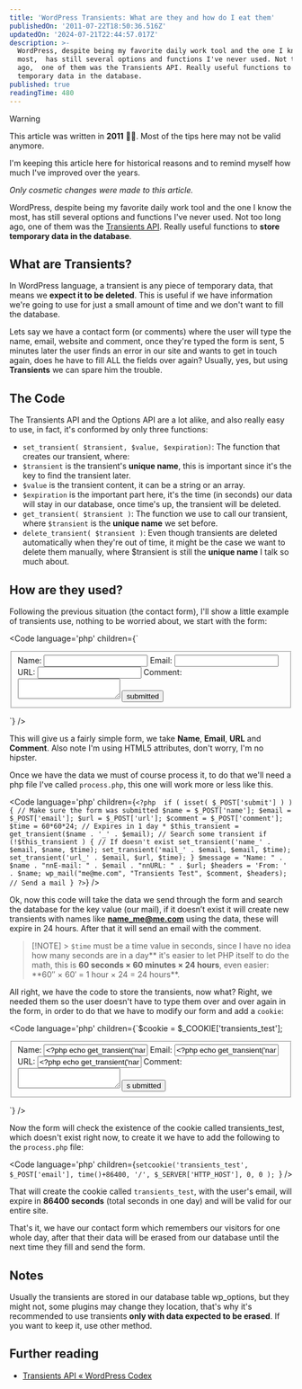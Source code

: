 ```yaml
---
title: 'WordPress Transients: What are they and how do I eat them'
publishedOn: '2011-07-22T18:50:36.516Z'
updatedOn: '2024-07-21T22:44:57.017Z'
description: >-
  WordPress, despite being my favorite daily work tool and the one I know the
  most,  has still several options and functions I've never used. Not too long
  ago,  one of them was the Transients API. Really useful functions to store
  temporary data in the database.
published: true
readingTime: 480
---
```



> [!WARNING]
> This article was written in **2011** 👴🏼. Most of the tips here may not be valid anymore.
>
> I'm keeping this article here for historical reasons and to remind myself how much I've improved
> over the years.
>
> _Only cosmetic changes were made to this article._

WordPress, despite being my favorite daily work tool and the one I know the most,
has still several options and functions I've never used. Not too long ago,
one of them was the [Transients API](https://marioaguiar.net/web/20120430100255/http://codex.wordpress.org/Transients_API).
Really useful functions to **store temporary data in the database**.

## What are Transients?

In WordPress language, a transient is any piece of temporary data, that means we
**expect it to be deleted**. This is useful if we have information we're going to use
for just a small amount of time and we don't want to fill the database.

Lets say we have a contact form (or comments) where the user will type the name,
email, website and comment, once they're typed the form is sent, 5 minutes later
the user finds an error in our site and wants to get in touch again, does he have
to fill ALL the fields over again? Usually, yes, but using **Transients** we can spare
him the trouble.

## The Code

The Transients API and the Options API are a lot alike, and also really easy to use,
in fact, it's conformed by only three functions:

- `set_transient( $transient, $value, $expiration)`: The function that creates
  our transient, where:
- `$transient` is the transient's **unique name**, this is important since it's
  the key to find the transient later.
- `$value` is the transient content, it can be a string or an array.
- `$expiration` is the important part here, it's the time (in seconds) our data
  will stay in our database, once time's up, the transient will be deleted.
- `get_transient( $transient )`: The function we use to call our transient, where
  `$transient` is the **unique name** we set before.
- `delete_transient( $transient )`: Even though transients are deleted automatically
  when they're out of time, it might be the case we want to delete them manually,
  where $transient is still the **unique name** I talk so much about.

## How are they used?

Following the previous situation (the contact form), I'll show a little example
of transients use, nothing to be worried about, we start with the form:

<Code
  language='php'
  children={`<form id="transient_test" action="process.php" method="post">
    <fieldset>
        <label for="name">Name:</label>
        <input id="name" type="text" name="name" />
        <label for="email">Email:</label>
        <input id="email" type="email" name="email" />
        <label for="url">URL:</label>
        <input id="url" type="url" name="url" />
        <label for="comment">Comment:</label>
        <textarea id="comment" name="comment"></textarea>
        <input id="submit" type="submit" name="submit" value="submitted" />
    </fieldset>
</form>`}
/>

This will give us a fairly simple form, we take **Name**, **Email**, **URL** and **Comment**.
Also note I'm using HTML5 attributes, don't worry, I'm no hipster.

Once we have the data we must of course process it, to do that we'll need a php
file I've called `process.php`, this one will work more or less like this.

<Code
  language='php'
  children={`<?php 
    if ( isset( $_POST['submit'] ) ) { // Make sure the form was submitted
        $name = $_POST['name'];
        $email = $_POST['email'];
        $url = $_POST['url'];
        $comment = $_POST['comment'];
        $time = 60*60*24; // Expires in 1 day *
        $this_transient = get_transient($name . '_' . $email); // Search some transient
        if (!$this_transient ) { // If doesn't exist
            set_transient('name_' . $email, $name, $time);
            set_transient('mail_' . $email, $email, $time);
            set_transient('url_' . $email, $url, $time);
        }
        $message = "Name: " . $name . "nnE-mail: " . $email . "nnURL: " . $url;
        $headers = 'From: ' . $name;
        wp_mail("me@me.com", "Transients Test", $comment, $headers); // Send a mail
    }
?>`}
/>

Ok, now this code will take the data we send through the form and search the
database for the key value (our mail), if it doesn’t exist it will create new
transients with names like **name_me@me.com** using the data, these will expire in
24 hours. After that it will send an email with the comment.

> [!NOTE] > `$time` must be a time value in seconds, since I have no idea how many seconds
> are in a day** it's easier to let PHP itself to do the math, this is **60 seconds
> × 60 minutes × 24 hours**, even easier: **60″ × 60′ = 1 hour × 24 = 24 hours\*\*.

All right, we have the code to store the transients, now what? Right, we needed
them so the user doesn't have to type them over and over again in the form, in
order to do that we have to modify our form and add a `cookie`:

<Code
  language='php'
  children={`$cookie = $_COOKIE['transients_test'];
<form id="transient_test" action="process.php" method="post">
    <fieldset>
        <label for="name">Name:</label>
        <input id="name" type="text" name="name" value="<?php echo get_transient('name_'.$cookie); ?>" />
        <label for="email">Email:</label>
        <input id="email" type="email" name="email" value="<?php echo get_transient('name_'.$cookie); ?>" />
        <label for="url">URL:</label>
        <input id="url" type="url" name="url" value="<?php echo get_transient('name_'.$cookie); ?>" />
        <label for="comment">Comment:</label>
        <textarea id="comment" name="comment"></textarea>
        <input id="submit" type="submit" name="submit" value="s ubmitted" />
    </fieldset>
</form>`}
/>

Now the form will check the existence of the cookie called transients_test, which
doesn't exist right now, to create it we have to add the following to the `process.php` file:

<Code
  language='php'
  children={`setcookie('transients_test', $_POST['email'], time()+86400, '/', $_SERVER['HTTP_HOST'], 0, 0 );
`}
/>

That will create the cookie called `transients_test`, with the user's email, will
expire in **86400 seconds** (total seconds in one day) and will be valid for our
entire site.

That's it, we have our contact form which remembers our visitors for one whole day,
after that their data will be erased from our database until the next time they
fill and send the form.

## Notes

Usually the transients are stored in our database table wp_options, but they might
not, some plugins may change they location, that's why it's recommended to use
transients **only with data expected to be erased**. If you want to keep it, use other method.

## Further reading

- [Transients API « WordPress Codex](https://marioaguiar.net/web/20120430100255/http://codex.wordpress.org/Transients_API)
